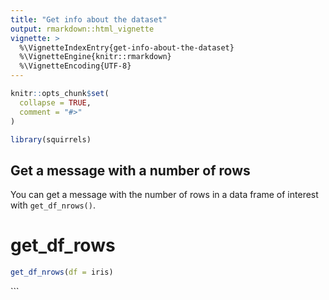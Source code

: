 ```yaml
---
title: "Get info about the dataset"
output: rmarkdown::html_vignette
vignette: >
  %\VignetteIndexEntry{get-info-about-the-dataset}
  %\VignetteEngine{knitr::rmarkdown}
  %\VignetteEncoding{UTF-8}
---
```


```r
knitr::opts_chunk$set(
  collapse = TRUE,
  comment = "#>"
)
```

```r
library(squirrels)
```

<!-- WARNING - This vignette is generated by {fusen} from dev/flat_get_info.Rmd: do not edit by hand -->

## Get a message with a number of rows

You can get a message with the number of rows in a data frame of interest with `get_df_nrows()`.


# get_df_rows

    

  

```r
get_df_nrows(df = iris)
```

  


```
  
<!--
 You need to run the 'description' chunk in the '0-dev_history.Rmd' file before continuing your code there.
-->





